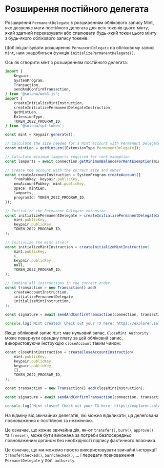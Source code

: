 
# Розширення постійного делегата

Розширення `PermanentDelegate` є розширенням облікового запису Mint, яке дозволяє мати постійного делегата для всіх токенів цього мінту, який здатний переказувати або спалювати будь-який токен цього мінту з будь-якого облікового запису токенів.

<ArticleSection name="Initializing the Mint Account" id="initializing-the-mint-account" level="h2" />

Щоб ініціалізувати розширення `PermanentDelegate` на обліковому записі `Mint`, нам знадобиться функція `initializePermanentDelegate()`.

Ось як створити мінт з розширенням постійного делегата:

```ts
import {
    Keypair,
    SystemProgram,
    Transaction,
    sendAndConfirmTransaction,
} from '@solana/web3.js';
import {
    createInitializeMintInstruction,
    createInitializePermanentDelegateInstruction,
    getMintLen,
    ExtensionType,
    TOKEN_2022_PROGRAM_ID,
} from '@solana/spl-token';

const mint = Keypair.generate();

// Calculate the size needed for a Mint account with Permanent Delegate extension
const mintLen = getMintLen([ExtensionType.PermanentDelegate]);

// Calculate minimum lamports required for rent exemption
const lamports = await connection.getMinimumBalanceForRentExemption(mintLen);

// Create the account with the correct size and owner
const createAccountInstruction = SystemProgram.createAccount({
    fromPubkey: keypair.publicKey,
    newAccountPubkey: mint.publicKey,
    space: mintLen,
    lamports,
    programId: TOKEN_2022_PROGRAM_ID,
});

// Initialize the Permanent Delegate extension
const initializePermanentDelegate = createInitializePermanentDelegateInstruction(
    mint.publicKey,
    keypair.publicKey,
    TOKEN_2022_PROGRAM_ID,
);

// Initialize the mint itself
const initializeMintInstruction = createInitializeMintInstruction(
    mint.publicKey,
    6,
    keypair.publicKey,
    null,
    TOKEN_2022_PROGRAM_ID,
);

// Combine all instructions in the correct order
const transaction = new Transaction().add(
    createAccountInstruction,
    initializePermanentDelegate,
    initializeMintInstruction,
);

const signature = await sendAndConfirmTransaction(connection, transaction, [keypair, mint]);

console.log(`Mint created! Check out your TX here: https://explorer.solana.com/tx/${signature}?cluster=devnet`);
```

<ArticleSection name="Closing the Mint Account" id="closing-the-mint-account" level="h2" />

Якщо обліковий запис `Mint` має нульовий запас, `CloseMint Authority` може повернути орендну плату за цей обліковий запис, використовуючи інструкцію `closeAccount` таким чином:

```ts
const closeMintInstruction = createCloseAccountInstruction(
    mint.publicKey,
    keypair.publicKey,
    keypair.publicKey,
    [],
    TOKEN_2022_PROGRAM_ID,
);

const transaction = new Transaction().add(closeMintInstruction);

const signature = await sendAndConfirmTransaction(connection, transaction, [keypair], {skipPreflight: false});

console.log(`Mint closed! Check out your TX here: https://explorer.solana.com/tx/${signature}?cluster=devnet`);
```

<ArticleSection name="Permissioned Actions" id="permissioned-actions" level="h2" />

На відміну від звичайних делегатів, які можна відкликати, ця делегована повноваження є постійною та незмінною.

Це означає, що кожна звичайна дія, як-от `transfer()`, `burn()`, `approve()` та `freeze()`, може бути виконана за потреби безпосередньо повноваженим органом без необхідності підпису фактичного власника.

Це означає, що ми можемо просто використовувати звичайні інструкції `transferChecked()`, `burnChecked()`, ... і передати повноваження `PermanetDelegate` у полі `authority`.
